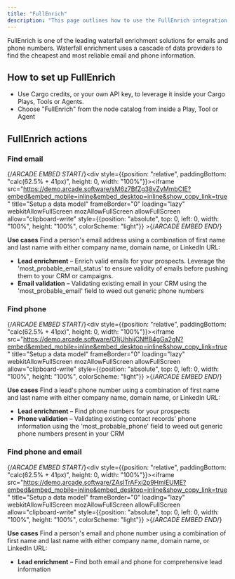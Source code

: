 ```yaml
---
title: "FullEnrich"
description: "This page outlines how to use the FullEnrich integration to enrich for phones and emails in Cargo."
---
```


FullEnrich is one of the leading waterfall enrichment solutions for emails and phone numbers. Waterfall enrichment uses a cascade of data providers to find the cheapest and most reliable email and phone information.

## How to set up FullEnrich
- Use Cargo credits, or your own API key, to leverage it inside your Cargo Plays, Tools or Agents.
- Choose "FullEnrich" from the node catalog from inside a Play, Tool or Agent

## FullEnrich actions

### Find email
{/*ARCADE EMBED START*/}<div style={{position: "relative", paddingBottom: "calc(62.5% + 41px)", height: 0, width: "100%"}}><iframe src="https://demo.arcade.software/sM6z7BfZg38vZyMmbCIE?embed&embed_mobile=inline&embed_desktop=inline&show_copy_link=true" title="Setup a data model" frameBorder="0" loading="lazy" webkitAllowFullScreen mozAllowFullScreen allowFullScreen allow="clipboard-write" style={{position: "absolute", top: 0, left: 0, width: "100%", height: "100%", colorScheme: "light"}} ></iframe></div>{/*ARCADE EMBED END*/}

**Use cases**
Find a person's email address using a combination of first name and last name with either company name, domain name, or LinkedIn URL:
* **Lead enrichment** – Enrich valid emails for your prospects. Leverage the 'most_probable_email_status' to ensure validity of emails before pushing them to your CRM or campaigns.
* **Email validation** – Validating existing email in your CRM using the 'most_probable_email' field to weed out generic phone numbers

### Find phone
{/*ARCADE EMBED START*/}<div style={{position: "relative", paddingBottom: "calc(62.5% + 41px)", height: 0, width: "100%"}}><iframe src="https://demo.arcade.software/O1jUhhijCNff84gGa2gN?embed&embed_mobile=inline&embed_desktop=inline&show_copy_link=true" title="Setup a data model" frameBorder="0" loading="lazy" webkitAllowFullScreen mozAllowFullScreen allowFullScreen allow="clipboard-write" style={{position: "absolute", top: 0, left: 0, width: "100%", height: "100%", colorScheme: "light"}} ></iframe></div>{/*ARCADE EMBED END*/}

**Use cases**
Find a lead's phone number using a combination of first name and last name with either company name, domain name, or LinkedIn URL:
* **Lead enrichment** – Find phone numbers for your prospects
* **Phone validation** – Validating existing contact records' phone information using the 'most_probable_phone' field to weed out generic phone numbers present in your CRM

### Find phone and email
{/*ARCADE EMBED START*/}<div style={{position: "relative", paddingBottom: "calc(62.5% + 41px)", height: 0, width: "100%"}}><iframe src="https://demo.arcade.software/ZAslTrAFxi2p9HmiEUME?embed&embed_mobile=inline&embed_desktop=inline&show_copy_link=true" title="Setup a data model" frameBorder="0" loading="lazy" webkitAllowFullScreen mozAllowFullScreen allowFullScreen allow="clipboard-write" style={{position: "absolute", top: 0, left: 0, width: "100%", height: "100%", colorScheme: "light"}} ></iframe></div>{/*ARCADE EMBED END*/}

**Use cases**
Find a person's email and phone number using a combination of first name and last name with either company name, domain name, or LinkedIn URL:
* **Lead enrichment** – Find both email and phone for comprehensive lead information

